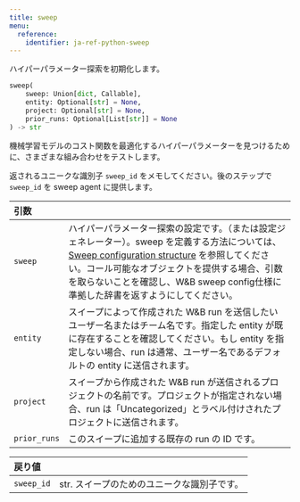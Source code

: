 ```yaml
---
title: sweep
menu:
  reference:
    identifier: ja-ref-python-sweep
---
```


<Card title="View the source code" href="https://www.github.com/wandb/wandb/tree/637bddf198525810add5804059001b1b319d6ad1/wandb/sdk/wandb_sweep.py#L34-L92" icon="github"/>

ハイパーパラメーター探索を初期化します。

```python
sweep(
    sweep: Union[dict, Callable],
    entity: Optional[str] = None,
    project: Optional[str] = None,
    prior_runs: Optional[List[str]] = None
) -> str
```

機械学習モデルのコスト関数を最適化するハイパーパラメーターを見つけるために、さまざまな組み合わせをテストします。

返されるユニークな識別子 `sweep_id` をメモしてください。後のステップで `sweep_id` を sweep agent に提供します。

| 引数 |  |
| :--- | :--- |
|  `sweep` |  ハイパーパラメーター探索の設定です。（または設定ジェネレーター）。sweep を定義する方法については、[Sweep configuration structure](https://docs.wandb.ai/models/sweeps/define-sweep-configuration) を参照してください。コール可能なオブジェクトを提供する場合、引数を取らないことを確認し、W&B sweep config仕様に準拠した辞書を返すようにしてください。|
|  `entity` |  スイープによって作成された W&B run を送信したいユーザー名またはチーム名です。指定した entity が既に存在することを確認してください。もし entity を指定しない場合、run は通常、ユーザー名であるデフォルトの entity に送信されます。 |
|  `project` |  スイープから作成された W&B run が送信されるプロジェクトの名前です。プロジェクトが指定されない場合、run は「Uncategorized」とラベル付けされたプロジェクトに送信されます。 |
|  `prior_runs` |  このスイープに追加する既存の run の ID です。 |

| 戻り値 |  |
| :--- | :--- |
|  `sweep_id` |  str. スイープのためのユニークな識別子です。|